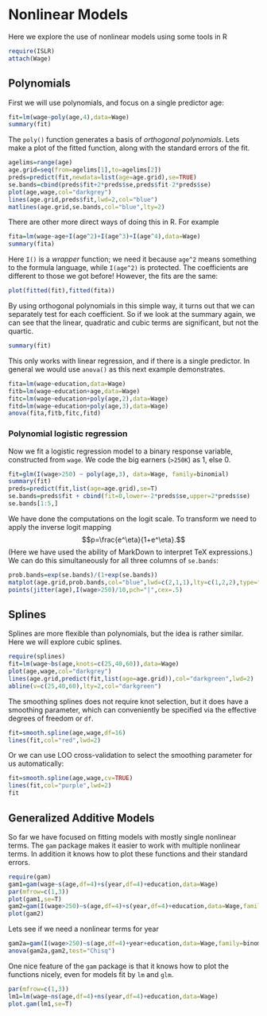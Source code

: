 Nonlinear Models
========================================================
Here we explore the use of nonlinear models using some tools in R

```r
require(ISLR)
attach(Wage)
```

Polynomials
------------

First we will use polynomials, and focus on a single predictor age:

```r
fit=lm(wage~poly(age,4),data=Wage)
summary(fit)
```

The `poly()` function generates a basis of *orthogonal polynomials*.
Lets make a plot of the fitted function, along with the standard errors of the fit.

```r
agelims=range(age)
age.grid=seq(from=agelims[1],to=agelims[2])
preds=predict(fit,newdata=list(age=age.grid),se=TRUE)
se.bands=cbind(preds$fit+2*preds$se,preds$fit-2*preds$se)
plot(age,wage,col="darkgrey")
lines(age.grid,preds$fit,lwd=2,col="blue")
matlines(age.grid,se.bands,col="blue",lty=2)
```

There are other more direct ways of doing this in R. For example

```r
fita=lm(wage~age+I(age^2)+I(age^3)+I(age^4),data=Wage)
summary(fita)
```

Here `I()` is a *wrapper* function; we need it because `age^2` means something to the formula language, 
while `I(age^2)` is protected.
The coefficients are different to those we got before! However, the fits are the same:

```r
plot(fitted(fit),fitted(fita))
```

By using orthogonal polynomials in this simple way, it turns out that we can separately test
for each coefficient. So if we look at the summary again, we can see that the linear, quadratic
and cubic terms are significant, but not the quartic.

```r
summary(fit)
```

This only works with linear regression, and if there is a single predictor. In general we would use `anova()`
as this next example demonstrates.

```r
fita=lm(wage~education,data=Wage)
fitb=lm(wage~education+age,data=Wage)
fitc=lm(wage~education+poly(age,2),data=Wage)
fitd=lm(wage~education+poly(age,3),data=Wage)
anova(fita,fitb,fitc,fitd)

```

### Polynomial logistic regression

Now we fit a logistic regression model to a binary response variable, 
constructed from `wage`. We code the big earners (`>250K`) as 1, else 0.

```r
fit=glm(I(wage>250) ~ poly(age,3), data=Wage, family=binomial)
summary(fit)
preds=predict(fit,list(age=age.grid),se=T)
se.bands=preds$fit + cbind(fit=0,lower=-2*preds$se,upper=2*preds$se)
se.bands[1:5,]
```

We have done the computations on the logit scale. To transform we need to apply the inverse logit
mapping 
$$p=\frac{e^\eta}{1+e^\eta}.$$
(Here we have used the ability of MarkDown to interpret TeX expressions.) 
We can do this simultaneously for all three columns of `se.bands`:

```r
prob.bands=exp(se.bands)/(1+exp(se.bands))
matplot(age.grid,prob.bands,col="blue",lwd=c(2,1,1),lty=c(1,2,2),type="l",ylim=c(0,.1))
points(jitter(age),I(wage>250)/10,pch="|",cex=.5)
```

Splines
-------
Splines are more flexible than polynomials, but the idea is rather similar.
Here we will explore cubic splines.

```r
require(splines)
fit=lm(wage~bs(age,knots=c(25,40,60)),data=Wage)
plot(age,wage,col="darkgrey")
lines(age.grid,predict(fit,list(age=age.grid)),col="darkgreen",lwd=2)
abline(v=c(25,40,60),lty=2,col="darkgreen")
```

The smoothing splines does not require knot selection, but it does have a smoothing parameter,
which can conveniently be specified via the effective degrees of freedom or `df`.

```r
fit=smooth.spline(age,wage,df=16)
lines(fit,col="red",lwd=2)
```

Or we can use LOO cross-validation to select the smoothing parameter for us automatically:

```r
fit=smooth.spline(age,wage,cv=TRUE)
lines(fit,col="purple",lwd=2)
fit
```

Generalized Additive Models
---------------------------

So far we have focused on fitting models with mostly single nonlinear terms.
The `gam` package makes it easier to work with multiple nonlinear terms. In addition 
it knows how to plot these functions and their standard errors.

```r
require(gam)
gam1=gam(wage~s(age,df=4)+s(year,df=4)+education,data=Wage)
par(mfrow=c(1,3))
plot(gam1,se=T)
gam2=gam(I(wage>250)~s(age,df=4)+s(year,df=4)+education,data=Wage,family=binomial)
plot(gam2)
```

Lets see if we need a nonlinear terms for year

```r
gam2a=gam(I(wage>250)~s(age,df=4)+year+education,data=Wage,family=binomial)
anova(gam2a,gam2,test="Chisq")
```

One nice feature of the `gam` package is that it knows how to plot the functions nicely,
even for models fit by `lm` and `glm`.

```r
par(mfrow=c(1,3))
lm1=lm(wage~ns(age,df=4)+ns(year,df=4)+education,data=Wage)
plot.gam(lm1,se=T)
```





 
